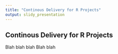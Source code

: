 ```yaml
---
title: "Continous Delivery for R Projects"
output: slidy_presentation
---
```


## Continous Delivery for R Projects

Blah blah blah
Blah blah